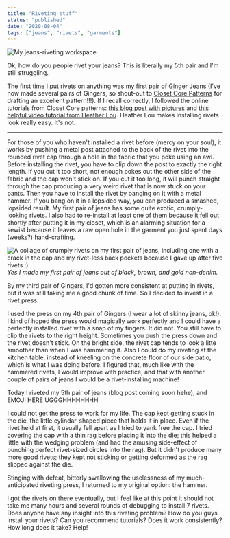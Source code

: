 ```yaml
---
title: "Riveting stuff"
status: "published"
date: "2020-08-04"
tags: ["jeans", "rivets", "garments"]
---
```



![My jeans-riveting workspace](../images/rivets/cover.jpg)

Ok, how do you people rivet your jeans? This is literally my 5th pair and I'm still struggling. 

The first time I put rivets on anything was my first pair of Ginger Jeans (I've now made several pairs of Gingers, so shout-out to [Closet Core Patterns](https://www.closetcorepatterns.com/) for drafting an excellent pattern!!!).
If I recall correctly, I followed the online tutorials from Closet Core patterns: [this blog post with pictures](https://www.closetcorepatterns.com/ginger-sewalong-pt-14-installing-denim-rivets-buttons/) and [this helpful video tutorial from Heather Lou](use://www.youtube.com/watch?v=F8xL1q1wvUE).
Heather Lou makes installing rivets look really easy.
It's not. 

<hr endexcerpt="true"/>

For those of you who haven't installed a rivet before (mercy on your soul), it works by pushing a metal post attached to the back of the rivet into the rounded rivet cap through a hole in the fabric that you poke using an awl. 
Before installing the rivet, you have to clip down the post to exactly the right length.
If you cut it too short, not enough pokes out the other side of the fabric and the cap won't stick on.
If you cut it too long, it will punch straight through the cap producing a very weird rivet that is now stuck on your pants.
Then you have to install the rivet by banging on it with a metal hammer.
If you bang on it in a lopsided way, you can produced a smashed, lopsided result.
My first pair of jeans has some quite exotic, crumply-looking rivets.
I also had to re-install at least one of them because it fell out shortly after putting it in my closet, which is an alarming situation for a sewist because it leaves a raw open hole in the garment you just spent days (weeks?) hand-crafting.


<!--<p class="width500 lineheight1">
    <img 
        alt="A collage of crumply rivets on my first pair of jeans, including one with a crack in the cap and my rivet-less back pockets because I gave up after five rivets :)" 
        src="../images/rivets/crumply_rivet_collage.png"
    />
    <em>Yes I made my first pair of jeans out of black, brown, and gold non-denim.</em>
</p>
-->


<CapBox width="500px">

![A collage of crumply rivets on my first pair of jeans, including one with a crack in the cap and my rivet-less back pockets because I gave up after five rivets :)](../images/rivets/crumply_rivet_collage.png)
    *Yes I made my first pair of jeans out of black, brown, and gold non-denim.*

</CapBox>

By my third pair of Gingers, I'd gotten more consistent at putting in rivets, but it was still taking me a good chunk of time. 
So I decided to invest in a rivet press.

I used the press on my 4th pair of Gingers (I wear a lot of skinny jeans, ok!). 
I kind of hoped the press would magically work perfectly and I could have a perfectly installed rivet with a snap of my fingers. 
It did not.
You still have to clip the rivets to the right height.
Sometimes you push the press down and the rivet doesn't stick. 
On the bright side, the rivet cap tends to look a litte smoother than when I was hammering it.
Also I could do my riveting at the kitchen table, instead of kneeling on the concrete floor of our side patio, which is what I was doing before. 
I figured that, much like with the hammered rivets, I would improve with practice, and that with another couple of pairs of jeans I would be a rivet-installing machine! 

Today I riveted my 5th pair of jeans (blog post coming soon hehe), and EMOJI HERE UGGGHHHHHHHH

I could not get the press to work for my life.
The cap kept getting stuck in the die, the little cylindar-shaped piece that holds it in place. 
Even if the rivet held at first, it usually fell apart as I tried to yank free the cap.
I tried covering the cap with a thin rag before placing it into the die; this helped a little with the wedging problem (and had the amusing side-effect of punching perfect rivet-sized circles into the rag). 
But it didn't produce many more good rivets; they kept not sticking or getting deformed as the rag slipped against the die.

Stinging with defeat, bitterly swallowing the uselessness of my much-anticipated riveting press, I returned to my original option: the hammer. 

I got the rivets on there eventually, but I feel like at this point it should not take me many hours and several rounds of debugging to install 7 rivets.
Does anyone have any insight into this riveting problem? 
How do you guys install your rivets? 
Can you recommend tutorials?
Does it work consistently?
How long does it take? 
Help! 

